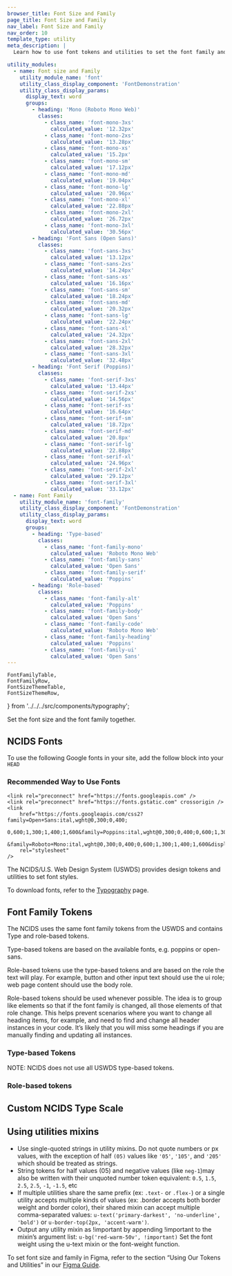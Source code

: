 ```yaml
---
browser_title: Font Size and Family
page_title: Font Size and Family
nav_label: Font Size and Family
nav_order: 10
template_type: utility
meta_description: |
  Learn how to use font tokens and utilities to set the font family and size of your text.

utility_modules:
  - name: Font size and Family
    utility_module_name: 'font'
    utility_class_display_component: 'FontDemonstration'
    utility_class_display_params:
      display_text: word
      groups:
        - heading: 'Mono (Roboto Mono Web)'
          classes:
            - class_name: 'font-mono-3xs'
              calculated_value: '12.32px'
            - class_name: 'font-mono-2xs'
              calculated_value: '13.28px'
            - class_name: 'font-mono-xs'
              calculated_value: '15.2px'
            - class_name: 'font-mono-sm'
              calculated_value: '17.12px'
            - class_name: 'font-mono-md'
              calculated_value: '19.04px'
            - class_name: 'font-mono-lg'
              calculated_value: '20.96px'
            - class_name: 'font-mono-xl'
              calculated_value: '22.88px'
            - class_name: 'font-mono-2xl'
              calculated_value: '26.72px'
            - class_name: 'font-mono-3xl'
              calculated_value: '30.56px'
        - heading: 'Font Sans (Open Sans)'
          classes:
            - class_name: 'font-sans-3xs'
              calculated_value: '13.12px'
            - class_name: 'font-sans-2xs'
              calculated_value: '14.24px'
            - class_name: 'font-sans-xs'
              calculated_value: '16.16px'
            - class_name: 'font-sans-sm'
              calculated_value: '18.24px'
            - class_name: 'font-sans-md'
              calculated_value: '20.32px'
            - class_name: 'font-sans-lg'
              calculated_value: '22.24px'
            - class_name: 'font-sans-xl'
              calculated_value: '24.32px'
            - class_name: 'font-sans-2xl'
              calculated_value: '28.32px'
            - class_name: 'font-sans-3xl'
              calculated_value: '32.48px'
        - heading: 'Font Serif (Poppins)'
          classes:
            - class_name: 'font-serif-3xs'
              calculated_value: '13.44px'
            - class_name: 'font-serif-2xs'
              calculated_value: '14.56px'
            - class_name: 'font-serif-xs'
              calculated_value: '16.64px'
            - class_name: 'font-serif-sm'
              calculated_value: '18.72px'
            - class_name: 'font-serif-md'
              calculated_value: '20.8px'
            - class_name: 'font-serif-lg'
              calculated_value: '22.88px'
            - class_name: 'font-serif-xl'
              calculated_value: '24.96px'
            - class_name: 'font-serif-2xl'
              calculated_value: '29.12px'
            - class_name: 'font-serif-3xl'
              calculated_value: '33.12px'
  - name: Font Family
    utility_module_name: 'font-family'
    utility_class_display_component: 'FontDemonstration'
    utility_class_display_params:
      display_text: word
      groups:
        - heading: 'Type-based'
          classes:
            - class_name: 'font-family-mono'
              calculated_value: 'Roboto Mono Web'
            - class_name: 'font-family-sans'
              calculated_value: 'Open Sans'
            - class_name: 'font-family-serif'
              calculated_value: 'Poppins'
        - heading: 'Role-based'
          classes:
            - class_name: 'font-family-alt'
              calculated_value: 'Poppins'
            - class_name: 'font-family-body'
              calculated_value: 'Open Sans'
            - class_name: 'font-family-code'
              calculated_value: 'Roboto Mono Web'
            - class_name: 'font-family-heading'
              calculated_value: 'Poppins'
            - class_name: 'font-family-ui'
              calculated_value: 'Open Sans'
---
```


	FontFamilyTable,
	FontFamilyRow,
	FontSizeThemeTable,
	FontSizeThemeRow,
} from '../../../src/components/typography';

Set the font size and the font family together.

## NCIDS Fonts

To use the following Google fonts in your site, add the follow block into your `HEAD`

### Recommended Way to Use Fonts

```html-nopreview
<link rel="preconnect" href="https://fonts.googleapis.com" />
<link rel="preconnect" href="https://fonts.gstatic.com" crossorigin />
<link
	href="https://fonts.googleapis.com/css2?family=Open+Sans:ital,wght@0,300;0,400;
	0,600;1,300;1,400;1,600&family=Poppins:ital,wght@0,300;0,400;0,600;1,300;1,400;1,600
	&family=Roboto+Mono:ital,wght@0,300;0,400;0,600;1,300;1,400;1,600&display=swap"
	rel="stylesheet"
/>
```

The NCIDS/U.S. Web Design System (USWDS) provides design tokens and utilities to set font styles.

To download fonts, refer to the [Typography](/foundations/typography) page.

## Font Family Tokens

The NCIDS uses the same font family tokens from the USWDS and contains Type and role-based tokens.

Type-based tokens are based on the available fonts, e.g. poppins or open-sans.

Role-based tokens use the type-based tokens and are based on the role the text will play. For example, button and other input text should use the ui role; web page content should use the body role.

Role-based tokens should be used whenever possible. The idea is to group like elements so that if the font family is changed, all those elements of that role change. This helps prevent scenarios where you want to change all heading items, for example, and need to find and change all header instances in your code. It’s likely that you will miss some headings if you are manually finding and updating all instances.

### Type-based Tokens

NOTE: NCIDS does not use all USWDS type-based tokens.

<FontFamilyTable>
	<FontFamilyRow
		token="mono"
		setting="roboto-mono"
		variable="theme-font-type-mono"
	/>
	<FontFamilyRow
		token="sans"
		setting="open-sans"
		variable="theme-font-type-sans"
	/>
	<FontFamilyRow
		token="serif"
		setting="poppins"
		variable="theme-font-type-serif"
	/>
</FontFamilyTable>

### Role-based tokens

<FontFamilyTable>
	<FontFamilyRow token="alt" setting="serif" variable="theme-font-role-alt" />
	<FontFamilyRow token="body" setting="sans" variable="theme-font-role-body" />
	<FontFamilyRow token="code" setting="mono" variable="theme-font-role-mono" />
	<FontFamilyRow
		token="heading"
		setting="serif"
		variable="theme-font-role-heading"
	/>
	<FontFamilyRow token="ui" setting="sans" variable="theme-font-role-ui" />
</FontFamilyTable>

## Custom NCIDS Type Scale

<FontSizeThemeTable>
	<FontSizeThemeRow token="3xs" size="2" variable="theme-type-scale-3xs" />
	<FontSizeThemeRow token="2xs" size="3" variable="theme-type-scale-2xs" />
	<FontSizeThemeRow token="xs" size="5" variable="theme-type-scale-xs" />
	<FontSizeThemeRow token="sm" size="7" variable="theme-type-scale-sm" />
	<FontSizeThemeRow token="md" size="8" variable="theme-type-scale-md" />
	<FontSizeThemeRow token="lg" size="9" variable="theme-type-scale-lg" />
	<FontSizeThemeRow token="xl" size="10" variable="theme-type-scale-xl" />
	<FontSizeThemeRow token="2xl" size="11" variable="theme-type-scale-2xl" />
	<FontSizeThemeRow token="3xl" size="12" variable="theme-type-scale-3xl" />
</FontSizeThemeTable>

## Using utilities mixins

- Use single-quoted strings in utility mixins. Do not quote numbers or px values, with the exception of half `(05)` values like `'05'`, `'105'`, and `'205'` which should be treated as strings.
- String tokens for half values (05) and negative values (like `neg-1`)may also be written with their unquoted number token equivalent: `0.5`, `1.5`, `2.5`, `2.5`, `-1`, `-1.5`, etc
- If multiple utilities share the same prefix (ex: `.text-` or `.flex-`) or a single utility accepts multiple kinds of values (ex: .border accepts both border weight and border color), their shared mixin can accept multiple comma-separated values: `u-text('primary-darkest', 'no-underline', 'bold')` or `u-border-top(2px, 'accent-warm')`.
- Output any utility mixin as !important by appending !important to the mixin’s argument list: `u-bg('red-warm-50v', !important)`
  Set the font weight using the u-text mixin or the font-weight function.

To set font size and family in Figma, refer to the section “Using Our Tokens and Utilities” in our [Figma Guide](/get-started/figma-guide).
